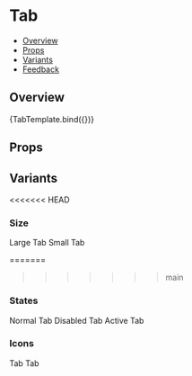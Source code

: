 
<Meta title="Navigation/Tabs - (in progress)/Tab - (in progress)" component={Tab} />

<!--- Component template -->


<!--- Component documentation -->

# Tab

- [Overview](#overview)
- [Props](#props)
- [Variants](#variants)
- [Feedback](#feedback)

## Overview

<Canvas>
  <Story name="Overview" args={{ children: "Tab" }}>
    {TabTemplate.bind({})}
  </Story>
</Canvas>

## Props

<ArgsTable of={Tab} />

## Variants

<<<<<<< HEAD

### Size

<Canvas>
  <Story name="Size">
    <Tab size="large" active>
      Large Tab
    </Tab>
    <Tab size="small" active>
      Small Tab
    </Tab>
  </Story>
</Canvas>

=======

> > > > > > > main

### States

<Canvas>
  <Story name="States">
    <Tab>Normal Tab</Tab>
    <Tab disabled>Disabled Tab</Tab>
    <Tab active>Active Tab</Tab>
  </Story>
</Canvas>

### Icons

<Canvas>
  <Story name="Icons">
    <Tab icon={Email}>Tab</Tab>
    <Tab icon={Email} iconSide="right">
      Tab
    </Tab>
  </Story>
</Canvas>
